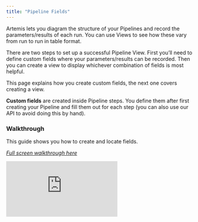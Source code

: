 ```yaml
---
title: "Pipeline Fields"
---
```


Artemis lets you diagram the structure of your Pipelines and record the parameters/results of each run. You can use Views to see how these vary from run to run in table format.

There are two steps to set up a successful Pipeline View. First you’ll need to define custom fields where your parameters/results can be recorded. Then you can create a view to display whichever combination of fields is most helpful. 

This page explains how you create custom fields, the next one covers creating a view. 

**Custom fields** are created inside Pipeline steps. You define them after first creating your Pipeline and fill them out for each step (you can also use our API to avoid doing this by hand). 

### Walkthrough
This guide shows you how to create and locate fields.

*[Full screen walkthrough here]( https://app.supademo.com/demo/clfda98xa0b5fq50hrmpnrnds)*

<iframe src=" https://app.supademo.com/embed/clfda98xa0b5fq50hrmpnrnds " frameborder="0" webkitallowfullscreen="true" mozallowfullscreen="true" allowfullscreen style={{"width":"719px","height":"500px","border":"none"}}></iframe>

